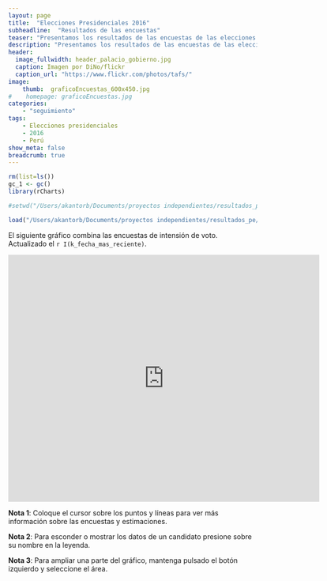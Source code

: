 ```yaml
---
layout: page
title:  "Elecciones Presidenciales 2016"
subheadline:  "Resultados de las encuestas"
teaser: "Presentamos los resultados de las encuestas de las elecciones presidenciales Perú 2016."
description: "Presentamos los resultados de las encuestas de las elecciones presidenciales Perú 2016."
header:
  image_fullwidth: header_palacio_gobierno.jpg
  caption: Imagen por DiNo/flickr
  caption_url: "https://www.flickr.com/photos/tafs/"
image:
    thumb:  graficoEncuestas_600x450.jpg
#    homepage: graficoEncuestas.jpg
categories:
    - "seguimiento"
tags:
    - Elecciones presidenciales
    - 2016 
    - Perú
show_meta: false
breadcrumb: true
---
```



```r
rm(list=ls())
gc_1 <- gc()
library(rCharts)

#setwd("/Users/akantorb/Documents/proyectos independientes/resultados_pe/resultados_pe/gh-pages")

load("/Users/akantorb/Documents/proyectos independientes/resultados_pe/resultados_pe//data/encuestasPrimeraVueltaLong.RData")


```

El siguiente gráfico combina las encuestas de intensión de voto. Actualizado el `r I(k_fecha_mas_reciente)`.



<iframe src="https://plot.ly/~AlejandroKantor/202.embed?link=False"  style="width: 125%" frameBorder="0" height="500" scrolling="no" seamless="seamless" 
class="myIframe">
</iframe>


<script type="text/javascript" language="javascript"> 
$('.myIframe').css('height', $(window).height()+'px');
</script>

__Nota 1__: Coloque el cursor sobre los puntos y líneas para ver más información sobre las encuestas y estimaciones.

__Nota 2__: Para esconder o mostrar los datos de un candidato presione sobre su nombre en la leyenda.

__Nota 3__: Para ampliar una parte del gráfico, mantenga pulsado el botón izquierdo y seleccione el área. 
<!--<iframe height="600" id="igraph" scrolling="no" seamless="seamless" src="https://plot.ly/~AlejandroKantor/202.embed" width="800" frameBorder="0"></iframe> -->

<!--
#```{r ,results='asis', warning=FALSE, echo=FALSE, comment=NA}
#
#js_t_1 <- dTable(dt_wide, sPaginationType = "full_numbers")
#js_t_1$show('iframe', cdn = TRUE)
#```
-->
